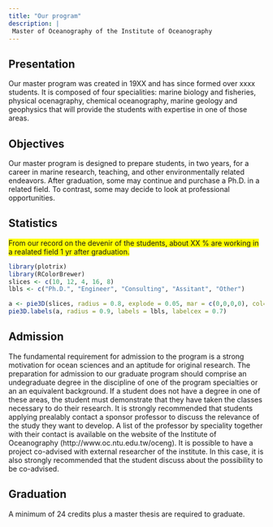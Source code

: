 ```yaml
---
title: "Our program"
description: |
 Master of Oceanography of the Institute of Oceanography
---
```


## Presentation

Our master program was created in 19XX and has since formed over xxxx students. It is composed of four specialities: marine biology and fisheries, physical ocenagraphy, chemical oceanography, marine geology and geophysics that will provide the students with expertise in one of those areas.


## Objectives

Our master program is designed to prepare students, in two years, for a career in marine  research, teaching, and other environmentally related endeavors. After graduation, some may continue and purchase a Ph.D. in a related field. To contrast, some may decide to look at professional opportunities.

## Statistics

<span style="background-color: #FFFF00">From our record on the devenir of the students, about XX % are working in a realated field 1 yr after graduation. </span>

```r
library(plotrix)
library(RColorBrewer)
slices <- c(10, 12, 4, 16, 8)
lbls <- c("Ph.D.", "Engineer", "Consulting", "Assitant", "Other")

a <- pie3D(slices, radius = 0.8, explode = 0.05, mar = c(0,0,0,0), col=brewer.pal(5,"RdGy"))
pie3D.labels(a, radius = 0.9, labels = lbls, labelcex = 0.7)
```



## Admission

The fundamental requirement for admission to the program is a strong motivation for ocean sciences and an aptitude for original research. The preparation for admission to our graduate program should comprise an undegraduate degree in the discipline  of one of the program specialties or an an equivalent background. If a student does not have a degree in one of these areas, the student must demonstrate that they have taken the classes necessary to do their research. It is strongly recommended that students applying prealably contact a sponsor professor to discuss the relevance of the study they want to develop. A list of the professor by speciality together with their contact is available on the website of the Institute of Oceanography (http://www.oc.ntu.edu.tw/oceng). It is possible to have a project co-advised with external researcher of the institute. In this case, it is also strongly recommended that the student discuss about the possibility to be co-advised. 

 
## Graduation

A minimum of 24 credits plus a master thesis are required to graduate. 